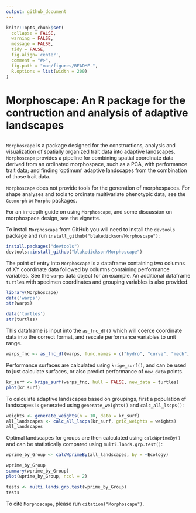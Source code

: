 ```yaml
---
output: github_document
---
```


<!-- README.md is generated from README.Rmd. Please edit that file -->

```r
knitr::opts_chunk$set(
  collapse = FALSE,
  warning = FALSE,
  message = FALSE,
  tidy = FALSE,
  fig.align='center',
  comment = "#>",
  fig.path = "man/figures/README-",
  R.options = list(width = 200)
)
```
# Morphoscape: An R package for the contruction and analysis of adaptive landscapes
<!-- <img src="man/figures/logo.png" align="right" width="150"/> -->
------

`Morphoscape` is a package designed for the constructions, analysis and visualization of spatially organized trait data into adaptive landscapes. `Morphoscape` provides a pipeline for combining spatial coordinate data derived from an ordinated morphospace, such as a PCA, with performance trait data; and finding 'optimum' adaptive landscapes from the combination of those trait data.

`Morphoscape` does not provide tools for the generation of morphospaces. For shape analyses and tools to ordinate multivariate phenotypic data, see the `Geomorph` or `Morpho` packages. 

For an in-depth guide on using `Morphoscape`, and some discussion on morphospace design, see the vignette.  

To install `Morphoscape` from GitHub you will need to install the
`devtools` package and run `install_github("blakedickson/Morphoscape")`:

```r
install.packages("devtools")
devtools::install_github("blakedickson/Morphoscape")
```

The point of entry into `Morphoscape` is a dataframe containing two columns of XY coordinate data followed by columns containing performance variables. See the `warps` data object for an example. An additional dataframe `turtles` with specimen coordinates and grouping variables is also provided.

``` r
library(Morphoscape)
data('warps')
str(warps)

data('turtles')
str(turtles)
```

This dataframe is input into the `as_fnc_df()` which will coerce coordinate data into the correct format, and rescale performance variables to unit range.

```r
warps_fnc <- as_fnc_df(warps, func.names = c("hydro", "curve", "mech", "fea"))
```

Performance surfaces are calculated using `krige_surf()`, and can be used to just calculate surfaces, or also predict performance of `new_data` points.

```r
kr_surf <- krige_surf(warps_fnc, hull = FALSE, new_data = turtles)
plot(kr_surf)
```

To calculate adaptive landscapes based on groupings, first a population of landscapes is generated using `generate_weights()` and `calc_all_lscps()`:

```r
weights <- generate_weights(n = 10, data = kr_surf)
all_landscapes <- calc_all_lscps(kr_surf, grid_weights = weights)
all_landscapes
```

Optimal landscapes for groups are then calculated using `calcWprimeBy()` and can be statistically compared using `multi.lands.grp.test()`:

```r
wprime_by_Group <- calcWprimeBy(all_landscapes, by = ~Ecology)

wprime_by_Group
summary(wprime_by_Group)
plot(wprime_by_Group, ncol = 2)

tests <- multi.lands.grp.test(wprime_by_Group)
tests
```

To cite `Morphoscape`, please run `citation("Morphoscape")`.